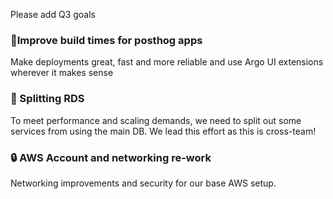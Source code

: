 Please add Q3 goals

### 🏃Improve build times for posthog apps
Make deployments great, fast and more reliable and use Argo UI extensions wherever it makes sense

### 💽 Splitting RDS
To meet performance and scaling demands, we need to split out some services from using the main DB. We lead this effort as this is cross-team!

### 🔒 AWS Account and networking re-work
Networking improvements and security for our base AWS setup.
